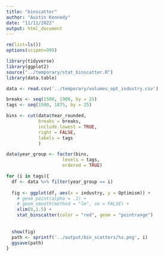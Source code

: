```yaml
---
title: "binscatter"
author: "Austin Kennedy"
date: "11/11/2022"
output: html_document
---
```


```r
rm(list=ls())
options(scipen=999)
```

```r
library(tidyverse)
library(ggplot2)
source("../temporary/stat_binscatter.R")
library(data.table)
```
```r
data <- read.csv('../temporary/volumes_opt_industry.csv')
```




```r
breaks <- seq(1500, 1900, by = 25)
tags <- seq(1500, 1875, by = 25)
```

```r
bins <- cut(data$Year_rounded,
            breaks = breaks,
            include.lowest = TRUE,
            right = FALSE,
            labels = tags
            )

data$year_group <- factor(bins,
                     levels = tags,
                     ordered = TRUE)
```

```r

for (i in tags){
  df <- data %>% filter(year_group == i)
  
  fig <- ggplot(df, aes(x = industry, y = Optimism)) +
    # geom_point(alpha = .1) +
    # geom_smooth(method = "lm", se = FALSE) +
    xlim(0,1.5) +
    stat_binscatter(color = "red", geom = "pointrange")
  
  
  show(fig)
  path <- sprintf('../output/bin_scatters/%s.png', i)
  ggsave(path)
}
```






















